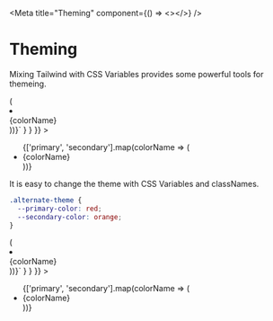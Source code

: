 

<Meta title="Theming" component={() => <></>} />

# Theming

Mixing Tailwind with CSS Variables provides some powerful tools for themeing.

<Canvas>
  <Story
    name="Theme Colors"
    parameters={{
      docs: {
        source: {
          code: dedent`
        {['primary', 'secondary'].map(colorName => (
          <li key={colorName}>
            <div className={classNames(\`lc-bg-\${colorName}\`, 'border')} />
            {colorName}
          </li>
        ))}`
        }
      }
    }}
  >
    <div className="theme-story">
      <ul className="theme-story-grid">
        {['primary', 'secondary'].map(colorName => (
          <li key={colorName}>
            <div className={classNames(`lc-bg-${colorName}`, 'border')} />
            {colorName}
          </li>
        ))}
      </ul>
    </div>
  </Story>
</Canvas>

It is easy to change the theme with CSS Variables and classNames.

```css
.alternate-theme {
  --primary-color: red;
  --secondary-color: orange;
}
```

<Canvas>
  <Story
    name="Alternate Theme Colors"
    parameters={{
      docs: {
        source: {
          code: dedent`
        {['primary', 'secondary'].map(colorName => (
          <li key={colorName}>
            <div className={classNames(\`lc-bg-\${colorName}\`, 'border')} />
            {colorName}
          </li>
        ))}`
        }
      }
    }}
  >
    <div className="theme-story alternate-theme">
      <ul className="theme-story-grid">
        {['primary', 'secondary'].map(colorName => (
          <li key={colorName}>
            <div className={classNames(`lc-bg-${colorName}`, 'border')} />
            {colorName}
          </li>
        ))}
      </ul>
    </div>
  </Story>
</Canvas>

